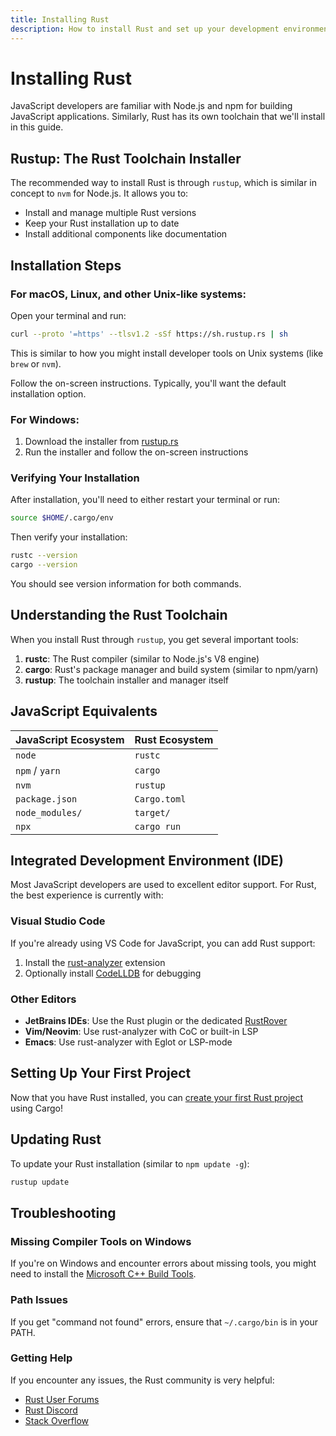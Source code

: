 ```yaml
---
title: Installing Rust
description: How to install Rust and set up your development environment
---
```


# Installing Rust

JavaScript developers are familiar with Node.js and npm for building JavaScript applications. Similarly, Rust has its own toolchain that we'll install in this guide.

## Rustup: The Rust Toolchain Installer

The recommended way to install Rust is through `rustup`, which is similar in concept to `nvm` for Node.js. It allows you to:

- Install and manage multiple Rust versions
- Keep your Rust installation up to date
- Install additional components like documentation

## Installation Steps

### For macOS, Linux, and other Unix-like systems:

Open your terminal and run:

```bash
curl --proto '=https' --tlsv1.2 -sSf https://sh.rustup.rs | sh
```

This is similar to how you might install developer tools on Unix systems (like `brew` or `nvm`).

Follow the on-screen instructions. Typically, you'll want the default installation option.

### For Windows:

1. Download the installer from [rustup.rs](https://rustup.rs/)
2. Run the installer and follow the on-screen instructions

### Verifying Your Installation

After installation, you'll need to either restart your terminal or run:

```bash
source $HOME/.cargo/env
```

Then verify your installation:

```bash
rustc --version
cargo --version
```

You should see version information for both commands.

## Understanding the Rust Toolchain

When you install Rust through `rustup`, you get several important tools:

1. **rustc**: The Rust compiler (similar to Node.js's V8 engine)
2. **cargo**: Rust's package manager and build system (similar to npm/yarn)
3. **rustup**: The toolchain installer and manager itself

## JavaScript Equivalents

| JavaScript Ecosystem | Rust Ecosystem |
|----------------------|----------------|
| `node` | `rustc` |
| `npm` / `yarn` | `cargo` |
| `nvm` | `rustup` |
| `package.json` | `Cargo.toml` |
| `node_modules/` | `target/` |
| `npx` | `cargo run` |

## Integrated Development Environment (IDE)

Most JavaScript developers are used to excellent editor support. For Rust, the best experience is currently with:

### Visual Studio Code

If you're already using VS Code for JavaScript, you can add Rust support:

1. Install the [rust-analyzer](https://marketplace.visualstudio.com/items?itemName=rust-lang.rust-analyzer) extension
2. Optionally install [CodeLLDB](https://marketplace.visualstudio.com/items?itemName=vadimcn.vscode-lldb) for debugging

### Other Editors

- **JetBrains IDEs**: Use the Rust plugin or the dedicated [RustRover](https://www.jetbrains.com/rust/)
- **Vim/Neovim**: Use rust-analyzer with CoC or built-in LSP
- **Emacs**: Use rust-analyzer with Eglot or LSP-mode

## Setting Up Your First Project

Now that you have Rust installed, you can [create your first Rust project](/introduction/hello-cargo/) using Cargo!

## Updating Rust

To update your Rust installation (similar to `npm update -g`):

```bash
rustup update
```

## Troubleshooting

### Missing Compiler Tools on Windows

If you're on Windows and encounter errors about missing tools, you might need to install the [Microsoft C++ Build Tools](https://visualstudio.microsoft.com/visual-cpp-build-tools/).

### Path Issues

If you get "command not found" errors, ensure that `~/.cargo/bin` is in your PATH.

### Getting Help

If you encounter any issues, the Rust community is very helpful:

- [Rust User Forums](https://users.rust-lang.org/)
- [Rust Discord](https://discord.gg/rust-lang)
- [Stack Overflow](https://stackoverflow.com/questions/tagged/rust) 